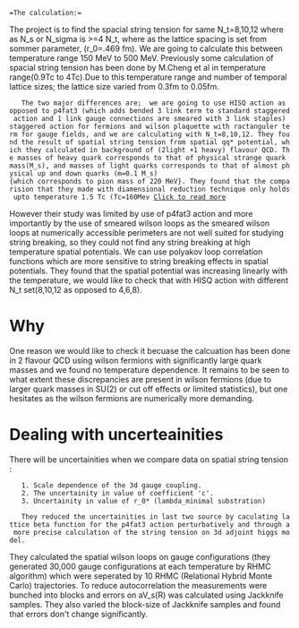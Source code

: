 
 =The calculation:=

The project is to find the spacial string tension for same N_t=8,10,12 where as N_s or N_sigma is >=4 N_t, where as the lattice spacing is set from sommer parameter, (r_0=.469 fm). 
We are going to calculate this between temperature range 150 MeV to 500 MeV. Previously some calculation of spacial string tension has been done by M.Cheng et al in temperature range(0.9Tc to 4Tc).Due to this temperature range and number of temporal lattice sizes; the lattice size  varied from 0.3fm to 0.05fm. 


    The two major differences are;  we are going to use HISQ action as opposed to p4fat3 (which adds bended 3 link term to standard staggered action and 1 link gauge connections are smeared with 3 link staples) staggered action for fermions and wilson plaquette with ractanguler term for gauge fields, and we are calculating with N_t=8,10,12. They found the result of spatial string tension from spatial qq* potential, which they calculated in background of (2light +1 heavy) flavour QCD. The masses of heavy quark corresponds to that of physical strange quark mass(M_s), and masses of light quarks corresponds to that of almost physical up and down quarks (m=0.1 M_s){which corresponds to pion mass of 220 MeV}. They found that the comparision that they made with diamensional reduction technique only holds upto temperature 1.5 Tc (Tc=160Mev [[https://cds.cern.ch/record/610265/files/0303574.pdf|Click to read more]]


However their study was limited by use of p4fat3 action and more importantly by the use of smeared wilson loops as the smeared wilson loops at numerically accessible perimeters are not well suited for studying string breaking, so they could not find any string breaking at high temperature spatial potentials. We can use polyakov loop correlation functions which are more sensitive to string breaking effects in spatial potentials. They found that the spatial potential was increasing linearly with the temperature, we would like to check that with HISQ action with different N_t set(8,10,12 as opposed to 4,6,8). 

=Why=
One reason we would like to check it becuase the calcuation has been done in 2 flavour QCD using wilson fermions with significantly large quark masses and we found no temperature dependence. It remains to be seen to what extent these discrepancies are present in wilson fermions (due to larger quark masses in SU(2) or cut off effects or limited statistics), but one hesitates as the wilson fermions are numerically more demanding. 


=Dealing with uncerteainities=
There will be uncertainities when we compare data on spatial string tension :
	1. Scale dependence of the 3d gauge coupling.
	2. The uncertainity in value of coefficient 'c'. 
	3. Uncertainity in value of r_0* (lambda_minimal substration)

	They reduced the uncertainities in last two source by caculating lattice beta function for the p4fat3 action perturbatively and through a more precise calculation of the string tension on 3d adjoint higgs model. 


They calculated the spatial wilson loops on gauge configurations (they generated 30,000 gauge configurations at each temperature by RHMC algorithm) which were seperated by 10 RHMC (Relational Hybrid Monte Carlo) trajectories. To reduce autocorrelation the measurements were bunched into blocks and errors on aV_s(R) was calculated using Jackknife samples. They also varied the block-size of Jackknife samples and found that errors don't change significantly. 


